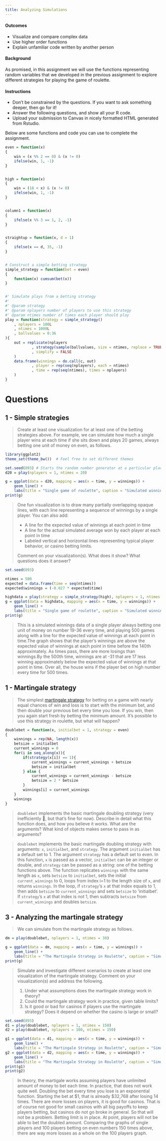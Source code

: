 ```yaml
---
title: Analyzing Simulations
---
```


#### Outcomes

- Visualize and compare complex data
- Use higher order functions
- Explain unfamiliar code written by another person


#### Background

As promised, in this assignment we will use the functions representing random variables that we developed in the previous assignment to explore different strategies for playing the game of roulette.

#### Instructions

- Don't be constrained by the questions.
    If you want to ask something deeper, then go for it!
- Answer the following questions, and show all your R code.
- Upload your submission to Canvas in nicely formatted HTML generated from Rstudio.

Below are some functions and code you can use to complete the assignment.

```r
even = function(x)
{
    win = (x %% 2 == 0) & (x != 0)
    ifelse(win, 1, -1)
}


high = function(x)
{
    win = (18 < x) & (x != 0)
    ifelse(win, 1, -1)
}


column1 = function(x)
{
    ifelse(x %% 3 == 1, 2, -1)
}


straightup = function(x, d = 1)
{
    ifelse(x == d, 35, -1)
}


# Construct a simple betting strategy
simple_strategy = function(bet = even)
{
    function(x) cumsum(bet(x))
}


#' Simulate plays from a betting strategy
#'
#' @param strategy
#' @param nplayers number of players to use this strategy
#' @param ntimes number of times each player should play
play = function(strategy = simple_strategy()
    , nplayers = 100L
    , ntimes = 1000L
    , ballvalues = 0:36
){
    out = replicate(nplayers
            , strategy(sample(ballvalues, size = ntimes, replace = TRUE))
            , simplify = FALSE
    )
    data.frame(winnings = do.call(c, out)
            , player = rep(seq(nplayers), each = ntimes)
            , time = rep(seq(ntimes), times = nplayers)
    )
}

```


# Questions

## 1 - Simple strategies

> Create at least one visualization for at least one of the betting strategies above.
> For example, we can simulate how much a single player wins at each time if she sits down and plays 20 games, always betting one unit of money on even, as follows.

```r
library(ggplot2)
theme_set(theme_bw())  # Feel free to set different themes

set.seed(893) # Starts the random number generator at a particular place, so the graph will look the same for everyone.
d20 = play(nplayers = 1, ntimes = 20)

g = ggplot(data = d20, mapping = aes(x = time, y = winnings)) +
    geom_line() +
    labs(title = "Single game of roulette", caption = "Simulated winnings over time for a single roulette player betting one dollar on evens every time.")
print(g)
```

> One fun visualization is to draw many partially overlapping opaque lines, with each line representing a sequence of winnings by a single player.
> You can also add:
> 
> - A line for the expected value of winnings at each point in time
> - A line for the actual simulated average won by each player at each point in time
> - Labeled vertical and horizontal lines representing typical player behavior, or casino betting limits.
> 
> Comment on your visualization(s).
> What does it show?
> What questions does it answer?

```r
set.seed(893)

ntimes = 500
expected = data.frame(time = seq(ntimes))
expected$winnings = (-0.027 * expected$time)

highdata = play(strategy = simple_strategy(high), nplayers = 1, ntimes = 500)
g = ggplot(data = highdata, mapping = aes(x = time, y = winnings)) +
    geom_line() +
    labs(title = "Single game of roulette", caption = "Simulated winnings over time for a single roulette player betting one dollar on number 19–36 every time.") + geom_line(data = expected, color = "green")
print(g)
```

> This is a simulated winnings data of a single player always betting one unit of money on number 19-36 every time, and playing 500 games along with a line for the expected value of winnings at each point in time.The graph shows that the player's winnings are above the expected value of winnings at each point in time before the 140th approximately. As times pass, there are more losings than winnings.By the 500th time, winnings are at -31 that are 17 less winning approximately below the expected value of winnings at that point in time. Over all, the house wins if the player bet on high number every time for 500 times.


## 1 - Martingale strategy

> The simplest [martingale strategy](https://en.wikipedia.org/wiki/Martingale_(betting_system)) for betting on a game with nearly equal chances of win and loss is to start with the minimum bet, and then double your previous bet every time you lose.
> If you win, then you again start fresh by betting the minimum amount.
> It's possible to use this strategy in roulette, but what will happen?

```r
doublebet = function(x, initialbet = 1, strategy = even)
{
    winnings = rep(NA, length(x))
    betsize = initialbet
    current_winnings = 0
    for(i in seq_along(x)){
        if(strategy(x[i]) == 1){
            current_winnings = current_winnings + betsize
            betsize = initialbet
        } else {
            current_winnings = current_winnings - betsize
            betsize = 2 * betsize
        }
        winnings[i] = current_winnings
    }
    winnings
}
```

> `doublebet` implements the basic martingale doubling strategy (very inefficiently 😬, but that's fine for now).
> Describe in detail what this function does, and how you believe it works.
> What are the arguments?
> What kind of objects makes sense to pass in as arguments?

> `doublebet` implements the basic martingale doubling strategy with arguments: `x`, `initialbet`, and `strategy`. The argument `initialbet` has a default set to 1. The argument `strategy` has a default set to even. In this function, `x` is passed as a vector, `initialbet` can be an integer or double, and `strategy` can be passed as a string: one of the betting functions above. The function replicates `winnings` with the same length as `x`, sets `betsize` to `initialbet`, sets the initial `current_winnings` to 0, loops from index i=1 to the length size of `x`, and returns `winnings`. In the loop, if `strategy`'s `x` at that index equals to 1, then adds `betsize` to `current_winnings` and sets `betsize` to 'initialbet'. If `strategy`'s `x` at that index is not 1, then subtracts `betsize` from `current_winnings` and doubles `betsize`.


## 3 - Analyzing the martingale strategy

> We can simulate from the martingale strategy as follows.

```r
dm = play(doublebet, nplayers = 1, ntimes = 30)

g = ggplot(data = dm, mapping = aes(x = time, y = winnings)) +
    geom_line() +
    labs(title = "The Martingale Strategy in Roulette", caption = "Simulated winnings over time for a single roulette player following the basic martingale betting strategy.")
print(g)
```

> Simulate and investigate different scenarios to create at least one visualization of the martingale strategy.
> Comment on your visualization(s) and address the following.
>
> 1. Under what assumptions does the martingale strategy work in theory?
> 2. Could the martingale strategy work in practice, given table limits?
> 3. Is it good or bad for casinos if players use the martingale strategy?
>       Does it depend on whether the casino is large or small?

```r
set.seed(893)
d1 = play(doublebet, nplayers = 1, ntimes = 150)
d2 = play(doublebet, nplayers = 100, ntimes = 150)

g1 = ggplot(data = d1, mapping = aes(x = time, y = winnings)) +
    geom_line() +
    labs(title = "The Martingale Strategy in Roulette", caption = "Simulated winnings over time for a single roulette player following the basic martingale betting strategy.")
g2 = ggplot(data = d2, mapping = aes(x = time, y = winnings)) +
    geom_line() +
    labs(title = "The Martingale Strategy in Roulette", caption = "Simulated winnings over time for a hundred roulette players following the basic martingale betting strategy.")
print(g1)
print(g2)
```

> In theory, the martigale works assuming players have unlimited amount of money to bet each time. In practice, that does not work quite well. Doubling the bet every time you lose is an exponential function. Starting the bet at \$1, that is already \$32,768 after losing 14 times. There are more losses on players, it is good for casinos. That is of course not good for small casinos with all big payoffs to keep players betting, but casinos do not go broke in general. So that will not be a problem. Betting limit is in place. At point, players will not be able to bet the doubled amount. Comparing the graphs of single players and 100 players betting on even numbers 150 times above, there are way more losses as a whole on the 100 players graph.


